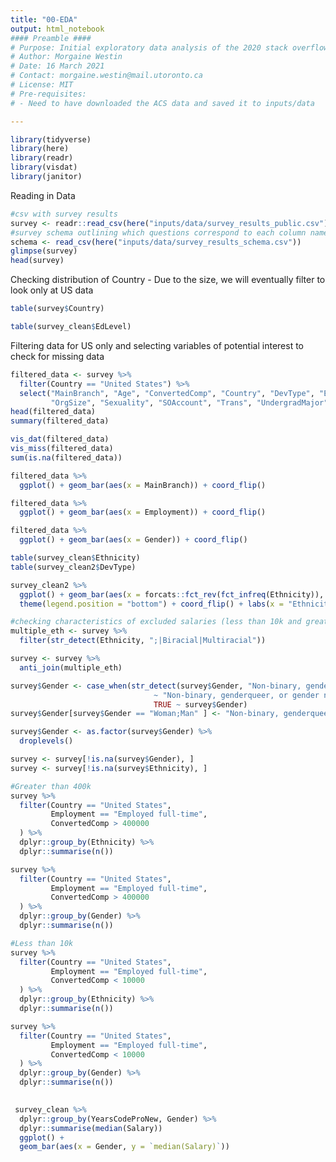 ```yaml
---
title: "00-EDA"
output: html_notebook
#### Preamble ####
# Purpose: Initial exploratory data analysis of the 2020 stack overflow developer survey obtained from: https://insights.stackoverflow.com/survey/?_ga=2.264336585.777067861.1615819488-1997135835.1608088113
# Author: Morgaine Westin
# Date: 16 March 2021
# Contact: morgaine.westin@mail.utoronto.ca
# License: MIT
# Pre-requisites: 
# - Need to have downloaded the ACS data and saved it to inputs/data

---
```


```r
library(tidyverse)
library(here)
library(readr)
library(visdat)
library(janitor)
```

Reading in Data
```r
#csv with survey results
survey <- readr::read_csv(here("inputs/data/survey_results_public.csv"))
#survey schema outlining which questions correspond to each column name
schema <- read_csv(here("inputs/data/survey_results_schema.csv"))
glimpse(survey)
head(survey)
```

Checking distribution of Country - Due to the size, we will eventually filter to look only at US data
```r
table(survey$Country)

table(survey_clean$EdLevel)
```

Filtering data for US only and selecting variables of potential interest to check for missing data
```r
filtered_data <- survey %>%
  filter(Country == "United States") %>%
  select("MainBranch", "Age", "ConvertedComp", "Country", "DevType", "EdLevel", "Employment", "Ethnicity", "Gender",
         "OrgSize", "Sexuality", "SOAccount", "Trans", "UndergradMajor", "WorkWeekHrs", "YearsCode", "YearsCodePro")
head(filtered_data)
summary(filtered_data)

vis_dat(filtered_data)
vis_miss(filtered_data)
sum(is.na(filtered_data))
```

```r
filtered_data %>%
  ggplot() + geom_bar(aes(x = MainBranch)) + coord_flip()

filtered_data %>%
  ggplot() + geom_bar(aes(x = Employment)) + coord_flip()
```

```r
filtered_data %>%
  ggplot() + geom_bar(aes(x = Gender)) + coord_flip()
```

```r
table(survey_clean$Ethnicity)
table(survey_clean2$DevType)
```


```r
survey_clean2 %>%
  ggplot() + geom_bar(aes(x = forcats::fct_rev(fct_infreq(Ethnicity)), fill = Gender), stat = "count") + 
  theme(legend.position = "bottom") + coord_flip() + labs(x = "Ethnicity", y = "Respondents")
```
```r
#checking characteristics of excluded salaries (less than 10k and greater than 400k) - majority were white males
multiple_eth <- survey %>%
  filter(str_detect(Ethnicity, ";|Biracial|Multiracial"))

survey <- survey %>%
  anti_join(multiple_eth)

survey$Gender <- case_when(str_detect(survey$Gender, "Non-binary, genderqueer, or gender non-conforming")
                                ~ "Non-binary, genderqueer, or gender non-conforming",
                                TRUE ~ survey$Gender)
survey$Gender[survey$Gender == "Woman;Man" ] <- "Non-binary, genderqueer, or gender non-conforming"

survey$Gender <- as.factor(survey$Gender) %>%
  droplevels()

survey <- survey[!is.na(survey$Gender), ] 
survey <- survey[!is.na(survey$Ethnicity), ] 

#Greater than 400k
survey %>%
  filter(Country == "United States", 
         Employment == "Employed full-time",
         ConvertedComp > 400000
  ) %>%
  dplyr::group_by(Ethnicity) %>%
  dplyr::summarise(n()) 

survey %>%
  filter(Country == "United States", 
         Employment == "Employed full-time",
         ConvertedComp > 400000
  ) %>%
  dplyr::group_by(Gender) %>%
  dplyr::summarise(n()) 

#Less than 10k
survey %>%
  filter(Country == "United States", 
         Employment == "Employed full-time",
         ConvertedComp < 10000
  ) %>%
  dplyr::group_by(Ethnicity) %>%
  dplyr::summarise(n()) 

survey %>%
  filter(Country == "United States", 
         Employment == "Employed full-time",
         ConvertedComp < 10000
  ) %>%
  dplyr::group_by(Gender) %>%
  dplyr::summarise(n()) 
  
```

```r
 survey_clean %>%
  dplyr::group_by(YearsCodeProNew, Gender) %>%
  dplyr::summarise(median(Salary)) 
  ggplot() +
  geom_bar(aes(x = Gender, y = `median(Salary)`)) 
```



